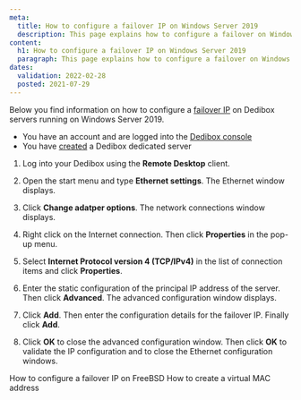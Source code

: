 ```yaml
---
meta:
  title: How to configure a failover IP on Windows Server 2019
  description: This page explains how to configure a failover on Windows Server 2019.
content:
  h1: How to configure a failover IP on Windows Server 2019
  paragraph: This page explains how to configure a failover on Windows Server 2019.
dates:
  validation: 2022-02-28
  posted: 2021-07-29
---
```


Below you find information on how to configure a [failover IP](/dedibox-network/ip-failover/concepts/#failover-ips) on Dedibox servers running on Windows Server 2019.

<Message type="requirement">

  - You have an account and are logged into the [Dedibox console](https://console.online.net)
  - You have [created](/dedibox/dedicated-servers/how-to/order-a-server) a Dedibox dedicated server

</Message>

1. Log into your Dedibox using the **Remote Desktop** client.

2. Open the start menu and type **Ethernet settings**. The Ethernet window displays. 

    <Lightbox src="scaleway_windows_ipfo1.png" alt="" />

3. Click **Change adatper options**. The network connections window displays. 

4. Right click on the Internet connection. Then click **Properties** in the pop-up menu.

5. Select **Internet Protocol version 4 (TCP/IPv4)** in the list of connection items and click **Properties**.

6. Enter the static configuration of the principal IP address of the server. Then click **Advanced**. The advanced configuration window displays. 

    <Lightbox src="scaleway_windows_ipfo2.png" alt="" />
    
7. Click **Add**. Then enter the configuration details for the failover IP. Finally click **Add**.
    
    <Lightbox src="scaleway_windows_ipfo3.png" alt="" />
    
8. Click **OK** to close the advanced configuration window. Then click **OK** to validate the IP configuration and to close the Ethernet configuration windows.

<Navigation title="See Also">
  <PreviousButton to="/dedibox-network/ip-failover/how-to/configure-freebsd">How to configure a failover IP on FreeBSD</PreviousButton>
  <NextButton to="/dedibox-network/ip-failover/how-to/create-virtual-mac">How to create a virtual MAC address</NextButton>
</Navigation>
